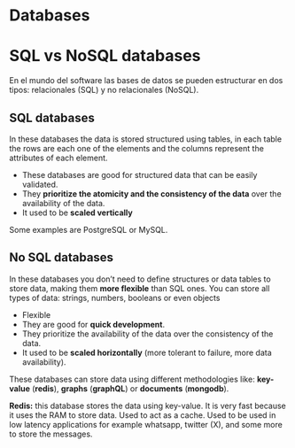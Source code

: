 # Databases

# **SQL vs NoSQL databases**

En el mundo del software las bases de datos se pueden estructurar en dos tipos: relacionales (SQL) y no relacionales (NoSQL).

## **SQL databases**

In these databases the data is stored structured using tables, in each table the rows are each one of the elements and the columns represent the attributes of each element.

- These databases are good for structured data that can be easily validated.
- They **prioritize the atomicity and the consistency of the data** over the availability of the data.
- It used to be **scaled vertically**

Some examples are PostgreSQL or MySQL.

## **No SQL databases**

In these databases you don’t need to define structures or data tables to store data, making them **more flexible** than SQL ones. You can store all types of data: strings, numbers, booleans or even objects

- Flexible
- They are good for **quick development**.
- They prioritize the availability of the data over the consistency of the data.
- It used to be **scaled horizontally** (more tolerant to failure, more data availability).

These databases can store data using different methodologies like: **key-value** (**redis**), **graphs** (**graphQL**) or **documents** (**mongodb**).

**Redis:** this database stores the data using key-value. It is very fast because it uses the RAM to store data. Used to act as a cache. Used to be used in low latency applications for example whatsapp, twitter (X), and some more to store the messages.